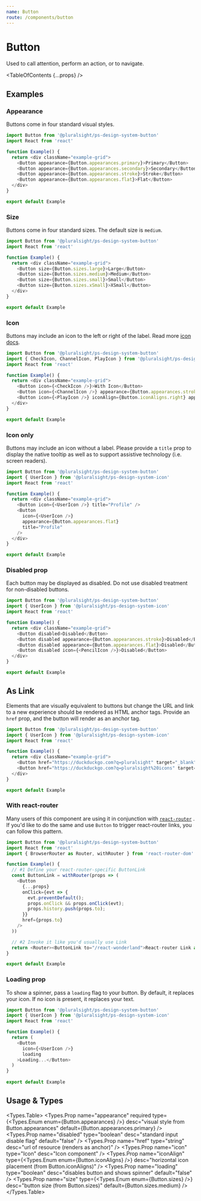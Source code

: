 ```yaml
---
name: Button
route: /components/button
---
```




# Button

<Intro>
  Used to call attention, perform an action, or to navigate.
</Intro>

<TableOfContents {...props} />

## Examples

### Appearance

Buttons come in four standard visual styles.

```typescript 
import Button from '@pluralsight/ps-design-system-button'
import React from 'react'

function Example() {
  return <div className="example-grid">
    <Button appearance={Button.appearances.primary}>Primary</Button>
    <Button appearance={Button.appearances.secondary}>Secondary</Button>
    <Button appearance={Button.appearances.stroke}>Stroke</Button>
    <Button appearance={Button.appearances.flat}>Flat</Button>
  </div>
}

export default Example
```

### Size

Buttons come in four standard sizes. The default size is `medium`.

```typescript 
import Button from '@pluralsight/ps-design-system-button'
import React from 'react'

function Example() {
  return <div className="example-grid">
    <Button size={Button.sizes.large}>Large</Button>
    <Button size={Button.sizes.medium}>Medium</Button>
    <Button size={Button.sizes.small}>Small</Button>
    <Button size={Button.sizes.xSmall}>XSmall</Button>
  </div>
}

export default Example
```

### Icon

Buttons may include an icon to the left or right of the label. Read more [icon docs](/components/icon).

```typescript 
import Button from '@pluralsight/ps-design-system-button'
import { CheckIcon, ChannelIcon, PlayIcon } from '@pluralsight/ps-design-system-icon'
import React from 'react'

function Example() {
  return <div className="example-grid">
    <Button icon={<CheckIcon />}>With Icon</Button>
    <Button icon={<ChannelIcon />} appearance={Button.appearances.stroke}>With Icon</Button>
    <Button icon={<PlayIcon />} iconAlign={Button.iconAligns.right} appearance={Button.appearances.flat}>Aligned to Right</Button>
  </div>
}

export default Example
```

### Icon only

Buttons may include an icon without a label. Please provide a `title` prop to display the native tooltip as well as to support assistive technology (i.e. screen readers).

```typescript 
import Button from '@pluralsight/ps-design-system-button'
import { UserIcon } from '@pluralsight/ps-design-system-icon'
import React from 'react'

function Example() {
  return <div className="example-grid">
    <Button icon={<UserIcon />} title="Profile" />
    <Button
      icon={<UserIcon />}
      appearance={Button.appearances.flat}
      title="Profile"
    />
  </div>
}

export default Example
```

### Disabled prop

Each button may be displayed as disabled. Do not use disabled treatment for non-disabled buttons.

```typescript 
import Button from '@pluralsight/ps-design-system-button'
import { UserIcon } from '@pluralsight/ps-design-system-icon'
import React from 'react'

function Example() {
  return <div className="example-grid">
    <Button disabled>Disabled</Button>
    <Button disabled appearance={Button.appearances.stroke}>Disabled</Button>
    <Button disabled appearance={Button.appearances.flat}>Disabled</Button>
    <Button disabled icon={<PencilIcon />}>Disabled</Button>
  </div>
}

export default Example
```

## As Link

Elements that are visually equivalent to buttons but change the URL and link to a new experience should be rendered as HTML anchor tags. Provide an `href` prop, and the button will render as an anchor tag.

```typescript 
import Button from '@pluralsight/ps-design-system-button'
import { UserIcon } from '@pluralsight/ps-design-system-icon'
import React from 'react'

function Example() {
  return <div className="example-grid">
    <Button href="https://duckduckgo.com?q=pluralsight" target="_blank">Link</Button>
    <Button href="https://duckduckgo.com?q=pluralsight%20icons" target="_blank" icon={<PencilIcon />}>Link with icon</Button>
  </div>
}

export default Example
```

### With react-router

Many users of this component are using it in conjunction with [`react-router`](https://github.com/ReactTraining/react-router/issues/1176) . If you'd like to do the same and use `Button` to trigger react-router links, you can follow this pattern.

```typescript 
import Button from '@pluralsight/ps-design-system-button'
import React from 'react'
import { BrowserRouter as Router, withRouter } from 'react-router-dom'

function Example() {
  // #1 Define your react-router-specific ButtonLink
  const ButtonLink = withRouter(props => (
    <Button
      {...props}
      onClick={evt => {
        evt.preventDefault();
        props.onClick && props.onClick(evt);
        props.history.push(props.to);
      }}
      href={props.to}
    />
  ))

  // #2 Invoke it like you'd usually use Link
  return <Router><ButtonLink to="/react-wonderland">React-router Link as DS button</ButtonLink></Router>
}

export default Example
```

### Loading prop

To show a spinner, pass a `loading` flag to your button. By default, it replaces your icon. If no icon is present, it replaces your text.

```typescript
import Button from '@pluralsight/ps-design-system-button'
import { UserIcon } from '@pluralsight/ps-design-system-icon'
import React from 'react'

function Example() {
  return (
    <Button
      icon={<UserIcon />}
      loading
    >Loading...</Button>
  )
}
 
export default Example
```

## Usage & Types

<Usage install="npm install @pluralsight/ps-design-system-button"
  import="import Button from '@pluralsight/ps-design-system-button'"
  packageName="button"
  />

<Types.Table>
  <Types.Prop name="appearance" required type={<Types.Enum enum={Button.appearances} />} desc="visual style from Button.appearances" default={Button.appearances.primary} />
  <Types.Prop name="disabled" type="boolean" desc="standard input disable flag" default="false" />
  <Types.Prop name="href" type="string" desc="url of resource (renders as anchor)" />
  <Types.Prop name="icon" type="Icon" desc="Icon component" />
  <Types.Prop name="iconAlign" type={<Types.Enum enum={Button.iconAligns} />} desc="horizontal icon placement (from Button.iconAligns)" />
  <Types.Prop name="loading" type="boolean" desc="disables button and shows spinner" default="false" />
  <Types.Prop name="size" type={<Types.Enum enum={Button.sizes} />} desc="button size (from Button.sizes)" default={Button.sizes.medium} />
</Types.Table>

